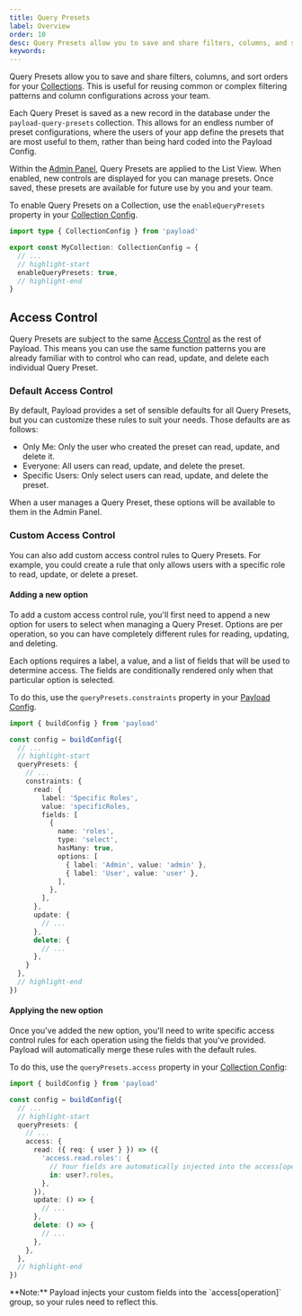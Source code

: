 ```yaml
---
title: Query Presets
label: Overview
order: 10
desc: Query Presets allow you to save and share filters, columns, and sort orders for your collections.
keywords:
---
```


Query Presets allow you to save and share filters, columns, and sort orders for your [Collections](../configuration/collections). This is useful for reusing common or complex filtering patterns and column configurations across your team.

Each Query Preset is saved as a new record in the database under the `payload-query-presets` collection. This allows for an endless number of preset configurations, where the users of your app define the presets that are most useful to them, rather than being hard coded into the Payload Config.

Within the [Admin Panel](../admin/overview), Query Presets are applied to the List View. When enabled, new controls are displayed for you can manage presets. Once saved, these presets are available for future use by you and your team.

To enable Query Presets on a Collection, use the `enableQueryPresets` property in your [Collection Config](../configuration/collections).

```ts
import type { CollectionConfig } from 'payload'

export const MyCollection: CollectionConfig = {
  // ...
  // highlight-start
  enableQueryPresets: true,
  // highlight-end
}
```

## Access Control

Query Presets are subject to the same [Access Control](../access-control/overview) as the rest of Payload. This means you can use the same function patterns you are already familiar with to control who can read, update, and delete each individual Query Preset.

### Default Access Control

By default, Payload provides a set of sensible defaults for all Query Presets, but you can customize these rules to suit your needs. Those defaults are as follows:

- Only Me: Only the user who created the preset can read, update, and delete it.
- Everyone: All users can read, update, and delete the preset.
- Specific Users: Only select users can read, update, and delete the preset.

When a user manages a Query Preset, these options will be available to them in the Admin Panel.

### Custom Access Control

You can also add custom access control rules to Query Presets. For example, you could create a rule that only allows users with a specific role to read, update, or delete a preset.

#### Adding a new option

To add a custom access control rule, you'll first need to append a new option for users to select when managing a Query Preset. Options are per operation, so you can have completely different rules for reading, updating, and deleting.

Each options requires a label, a value, and a list of fields that will be used to determine access. The fields are conditionally rendered only when that particular option is selected.

To do this, use the `queryPresets.constraints` property in your [Payload Config](../configuration/payload-config).

```ts
import { buildConfig } from 'payload'

const config = buildConfig({
  // ...
  // highlight-start
  queryPresets: {
    // ...
    constraints: {
      read: {
        label: 'Specific Roles',
        value: 'specificRoles,
        fields: [
          {
            name: 'roles',
            type: 'select',
            hasMany: true,
            options: [
              { label: 'Admin', value: 'admin' },
              { label: 'User', value: 'user' },
            ],
          },
        ],
      },
      update: {
        // ...
      },
      delete: {
        // ...
      },
    }
  },
  // highlight-end
})
```

#### Applying the new option

Once you've added the new option, you'll need to write specific access control rules for each operation using the fields that you've provided. Payload will automatically merge these rules with the default rules.

To do this, use the `queryPresets.access` property in your [Collection Config](../configuration/collections):

```ts
import { buildConfig } from 'payload'

const config = buildConfig({
  // ...
  // highlight-start
  queryPresets: {
    // ...
    access: {
      read: ({ req: { user } }) => ({
        'access.read.roles': {
          // Your fields are automatically injected into the access[operation] group
          in: user?.roles,
        },
      }),
      update: () => {
        // ...
      },
      delete: () => {
        // ...
      },
    },
  },
  // highlight-end
})
```

<Banner type="warning">
  **Note:** Payload injects your custom fields into the `access[operation]`
  group, so your rules need to reflect this.
</Banner>
